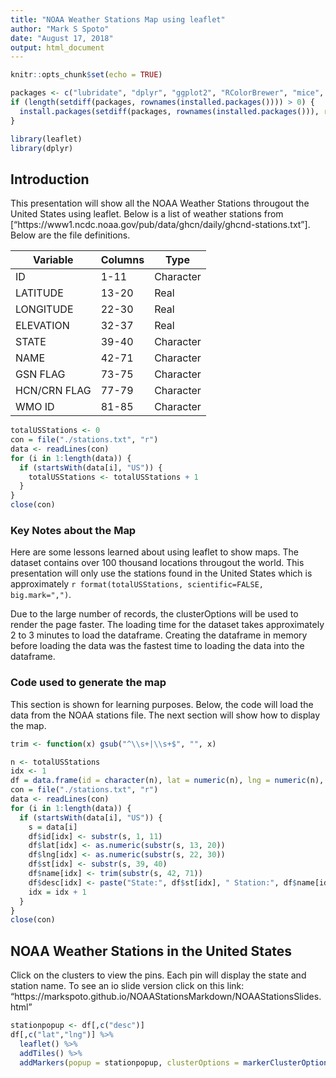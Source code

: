 ```yaml
---
title: "NOAA Weather Stations Map using leaflet"
author: "Mark S Spoto"
date: "August 17, 2018"
output: html_document
---
```


```r
knitr::opts_chunk$set(echo = TRUE)
```

```r
packages <- c("lubridate", "dplyr", "ggplot2", "RColorBrewer", "mice", "VIM", "grid", "gridExtra","leaflet")
if (length(setdiff(packages, rownames(installed.packages()))) > 0) {
  install.packages(setdiff(packages, rownames(installed.packages())), repos = "http://cran.us.r-project.org")  
}

library(leaflet)
library(dplyr)
```

## Introduction

This presentation will show all the NOAA Weather Stations througout the United States using leaflet.  Below is a list of weather
stations from ["https://www1.ncdc.noaa.gov/pub/data/ghcn/daily/ghcnd-stations.txt"].  Below are the file definitions.

Variable  | Columns | Type
--------- | ------- | ---------  
ID        | 1-11    | Character  
LATITUDE  | 13-20   | Real  
LONGITUDE | 22-30   | Real  
ELEVATION | 32-37   | Real  
STATE     | 39-40   | Character  
NAME      | 42-71   | Character  
GSN FLAG  | 73-75   | Character  
HCN/CRN FLAG | 77-79 |Character  
WMO ID       | 81-85 | Character

```r
totalUSStations <- 0
con = file("./stations.txt", "r")
data <- readLines(con)
for (i in 1:length(data)) {
  if (startsWith(data[i], "US")) {
    totalUSStations <- totalUSStations + 1
  }
}
close(con)
```

### Key Notes about the Map
Here are some lessons learned about using leaflet to show maps.  The dataset contains over 100 thousand locations througout the world.  This presentation will only use the stations found in the United States which is approximately `r format(totalUSStations, scientific=FALSE, big.mark=",")`.

Due to the large number of records, the clusterOptions will be used to render the page faster.  The loading time for the dataset takes approximately 2 to 3 minutes to load the dataframe.  Creating the dataframe in memory before loading the data was the fastest time to loading the data into the dataframe.

### Code used to generate the map
This section is shown for learning purposes.  Below, the code will load the data from the NOAA stations file.  The next section will show how to display the map.

```r
trim <- function(x) gsub("^\\s+|\\s+$", "", x)

n <- totalUSStations
idx <- 1
df = data.frame(id = character(n), lat = numeric(n), lng = numeric(n), st = character(n), name = character(n), desc = character(n), stringsAsFactors = FALSE)
con = file("./stations.txt", "r")
data <- readLines(con)
for (i in 1:length(data)) {
  if (startsWith(data[i], "US")) {
    s = data[i]
    df$id[idx] <- substr(s, 1, 11)
    df$lat[idx] <- as.numeric(substr(s, 13, 20))
    df$lng[idx] <- as.numeric(substr(s, 22, 30))
    df$st[idx] <- substr(s, 39, 40)
    df$name[idx] <- trim(substr(s, 42, 71))
    df$desc[idx] <- paste("State:", df$st[idx], " Station:", df$name[idx])
    idx = idx + 1
  }
}
close(con)
```
## NOAA Weather Stations in the United States
Click on the clusters to view the pins.  Each pin will display the state and station name.  To see an io slide version click on this link: "https://markspoto.github.io/NOAAStationsMarkdown/NOAAStationsSlides.html"

```r
stationpopup <- df[,c("desc")]
df[,c("lat","lng")] %>% 
  leaflet() %>% 
  addTiles() %>% 
  addMarkers(popup = stationpopup, clusterOptions = markerClusterOptions())
```






